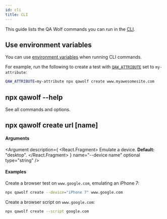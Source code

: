 ```yaml
---
id: cli
title: CLI
---
```



This guide lists the QA Wolf commands you can run in the [CLI](../install#understand-the-command-line).

## Use environment variables

You can use [environment variables](environment_variables) when running CLI commands.

For example, run the following to create a test with [`QAW_ATTRIBUTE`](environment_variables#qaw_attribute) set to `my-attribute`:

```bash
QAW_ATTRIBUTE=my-attribute npx qawolf create www.myawesomesite.com
```

## npx qawolf --help

See all commands and options.

## npx qawolf create url [name]

#### Arguments

<Argument
  description={
    <React.Fragment>
      Emulate a device. <b>Default:</b> "desktop".
    </React.Fragment>
  }
  name="--device name"
  optional
  type="string"
/>

#### Examples

Create a browser test on `www.google.com`, emulating an iPhone 7:

```bash
npx qawolf create --device="iPhone 7" www.google.com
```

Create a browser script on `www.google.com`:

```bash
npx qawolf create --script google.com
```
